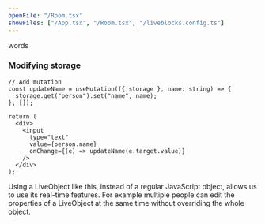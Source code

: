 ```yaml
---
openFile: "/Room.tsx"
showFiles: ["/App.tsx", "/Room.tsx", "/liveblocks.config.ts"]
---
```


words

### Modifying storage

```tsx
// Add mutation
const updateName = useMutation(({ storage }, name: string) => {
  storage.get("person").set("name", name);
}, []);
```

```tsx
return (
  <div>
    <input
      type="text"
      value={person.name}
      onChange={(e) => updateName(e.target.value)}
    />
  </div>
);
```

Using a LiveObject like this, instead of a regular JavaScript object, allows us
to use its real-time features. For example multiple people can edit the
properties of a LiveObject at the same time without overriding the whole object.

<Banner title="Without suspense">

</Banner>

[`LiveObject`]: /docs/api-reference/liveblocks-client#LiveObject
[`LiveList`]: /docs/api-reference/liveblocks-client#LiveList
[`LiveMap`]: /docs/api-reference/liveblocks-client#LiveMap
[`useStorage`]: /docs/api-reference/liveblocks-react#useStorage
[`useCallback`]: /docs/api-reference/liveblocks-react#useCallback
[liveblocks.config.ts]: #/liveblocks.config.ts
[App.tsx]: #/App.tsx
[Room.tsx]: #/Room.tsx
